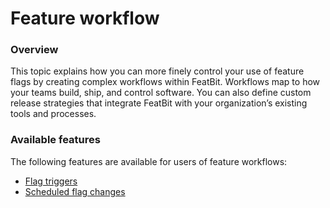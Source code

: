 
# Feature workflow

### Overview <a href="#overview" id="overview"></a>

This topic explains how you can more finely control your use of feature flags by creating complex workflows within FeatBit. Workflows map to how your teams build, ship, and control software. You can also define custom release strategies that integrate FeatBit with your organization’s existing tools and processes.

### Available features <a href="#available-features" id="available-features"></a>

The following features are available for users of feature workflows:

* [Flag triggers](flag-triggers)
* [Scheduled flag changes](scheduled-flag-changes)
